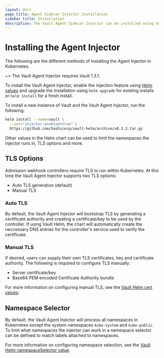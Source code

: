 ```yaml
---
layout: docs
page_title: Agent Sidecar Injector Installation
sidebar_title: Installation
description: The Vault Agent Sidecar Injector can be installed using Vault Helm.
---
```


# Installing the Agent Injector

The following are the different methods of installing the Agent Injector in
Kubernetes.

~> The Vault Agent Injector requires Vault 1.3.1.

To install the Vault Agent injector, enable the injection feature using
[Helm values](/docs/platform/k8s/helm/configuration.html) and
upgrade the installation using `helm upgrade` for existing installs or
`helm install` for a fresh install.

To install a new instance of Vault and the Vault Agent Injector, run the following:

```bash
helm install --name=vault \
  --set="injector.enabled=true" \
  https://github.com/hashicorp/vault-helm/archive/v0.3.3.tar.gz
```

Other values in the Helm chart can be used to limit the namespaces the injector
runs in, TLS options and more.

## TLS Options

Admission webhook controllers require TLS to run within Kubernetes. At this time
the Vault Agent Injector supports two TLS options:

- Auto TLS generation (default)
- Manual TLS

### Auto TLS

By default, the Vault Agent Injector will bootstrap TLS by generating a certificate
authority and creating a certificate/key to be used by the controller. If using
Vault Helm, the chart will automatically create the neccessary DNS entries for the
controller's service used to verify the certificate.

### Manual TLS

If desired, users can supply their own TLS certificates, key and certificate authority.
The following is required to configure TLS manually:

- Server certificate/key
- Base64 PEM encoded Certificate Authority bundle

For more information on configuring manual TLS, see the [Vault Helm cert values](/docs/platform/k8s/helm/configuration.html#certs).

## Namespace Selector

By default, the Vault Agent Injector will process all namespaces in Kubernetes except
the system namespaces `kube-system` and `kube-public`. To limit what namespaces
the injector can work in a namespace selector can be defined to match labels attached
to namespaces.

For more information on configuring namespace selection, see the [Vault Helm namespaceSelector value](/docs/platform/k8s/helm/configuration.html#namespaceselector).
